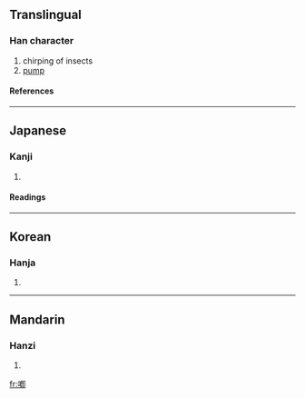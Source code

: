 {{see|唧}}

==Translingual==
===Han character===
{{Han char|rn=30|rad=口|as=09|sn=12|four=|canj=口竹心中 (RHPL)}}
# chirping of insects
# [[pump]]
====References====
{{Han ref|kx=0199.120|dkj=03961|dj=0421.040|hdz=10657.031|uh=559E|ud=21918}}
----
==Japanese==
===Kanji===
{{ja-kanji|grade=|rs=口09}}
# {{defn|Japanese}} 
====Readings====
{{ja-readings|on=[[そく]] (soku), [[しょく]] (shoku)|kun=[[かこつ]] (kakotsu)}}
----
==Korean==
===Hanja===
{{ko-hanja|hangeul=[[즐]], [[직]]|rv=jeul, jik|mr=chŭl, chik}}
# {{defn|Korean}}
----
==Mandarin==
===Hanzi===
{{cmn-hanzi|pin=[[jī]] ([[ji1]])|wg=chi<sup>1</sup>}}
# {{defn|Mandarin}}

[[fr:喞]]